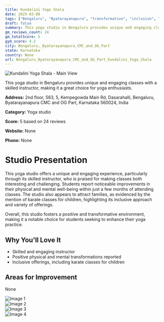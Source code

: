 ```yaml
---
title: Kundalini Yoga Shala
date: 2025-03-08
tags: ["Bengaluru", "Byatarayanapura", "transformative", "inclusive", "Bengaluru, Byatarayanapura CMC and OG Part"]  
draft: false
summary: This yoga studio in Bengaluru provides unique and engaging classes with a skilled instructor, making it a great choice for yoga enthusiasts.
gm_reviews_count: 24
gm_totalScore: 5
gym_score: 4.2
city: Bengaluru,_Byatarayanapura_CMC_and_OG_Part
state: Karnataka
country: None
url: Bengaluru_Byatarayanapura_CMC_and_OG_Part_Kundalini_Yoga_Shala
---
```


<div className="aspect-[16/9] relative my-8">
  <img 
    src="https://lh5.googleusercontent.com/p/AF1QipN66EC9AW0jzEadhdLTgS4gn07zqgvAbHzLrNSR=w1920-h1080-k-no"
    alt="Kundalini Yoga Shala - Main View"
    className="object-cover absolute inset-0 w-full h-full rounded-lg"
  />
</div>

This yoga studio in Bengaluru provides unique and engaging classes with a skilled instructor, making it a great choice for yoga enthusiasts.

**Address:** 2nd floor, 563, 5, Kempegowda Main Rd, Dasarahalli, Bengaluru, Byatarayanapura CMC and OG Part, Karnataka 560024, India

**Category:** Yoga studio

**Score:** 5 based on 24 reviews

**Website:** None

**Phone:** None

# Studio Presentation

This yoga studio offers a unique and engaging experience, particularly through its skilled instructor, who is praised for making classes both interesting and challenging. Students report noticeable improvements in their physical and mental well-being within just a few months of attending classes. The studio also appears to attract families, as evidenced by the mention of karate classes for children, highlighting its inclusive approach and variety of offerings.

Overall, this studio fosters a positive and transformative environment, making it a notable choice for students seeking to enhance their yoga practice.

## Why You'll Love It

- Skilled and engaging instructor
- Positive physical and mental transformations reported
- Inclusive offerings, including karate classes for children

## Areas for Improvement

None

<div className="grid grid-cols-1 xl:grid-cols-2 gap-4 my-8">
<div className="aspect-[4/3] relative"><img src="https://lh5.googleusercontent.com/p/AF1QipNqnmsFtsOu-aVgeC4xlYrbWSgrTjuciezEvtPF=w1920-h1080-k-no" alt="Image 1" className="object-cover absolute inset-0 w-full h-full rounded-lg" /></div>
<div className="aspect-[4/3] relative"><img src="https://lh5.googleusercontent.com/p/AF1QipM1j3jZgHoLPKb1iTCNkUULh8bVpM4Ijs9s1IFV=w1920-h1080-k-no" alt="Image 2" className="object-cover absolute inset-0 w-full h-full rounded-lg" /></div>
<div className="aspect-[4/3] relative"><img src="https://lh5.googleusercontent.com/p/AF1QipMGd658NYQrjWqBxWQes1dMM9NNlLTVnl39PYJl=w1920-h1080-k-no" alt="Image 3" className="object-cover absolute inset-0 w-full h-full rounded-lg" /></div>
<div className="aspect-[4/3] relative"><img src="https://lh5.googleusercontent.com/p/AF1QipPPz2x7IINDwn-zBK0WRtYIN40V89JnRGahK_nB=w1920-h1080-k-no" alt="Image 4" className="object-cover absolute inset-0 w-full h-full rounded-lg" /></div>
</div>